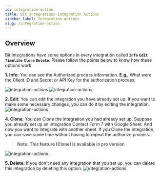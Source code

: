 ```yaml
---
id: integration-action
title: Bit Integrations-Integration Actions
sidebar_label: Integration Actions
slug: /integration-action
---
```



## Overview

Bit Integrations have some options in every integration called **`Info`** **`Edit`** **`Timeline`** **`Clone`** **`Delete`**. Please follow the points below to know how these options work

**1. Info:**  You can see the Authorized process information. **E.g**., What were the Client ID and Secret or API Key for the authorization process.

   <Image src="integration-actions/info-action" alt="integration-actions"  w="1020" h="350"/>
   <Image src="integration-actions/authorize-info" alt="integration-actions"  w="1020" h="350"/>


**2. Edit:** You can edit the integration you have already set up. If you want to make some necessary changes, you can do it by editing the integration.
   <Image src="integration-actions/edit-actions" alt="integration-actions"  w="1020" h="350"/>



**4. Clone:** You can Clone the integration you had already set up. Suppose you already set up an integration Contact Form 7 with Google Sheet. And now you want to Integrate with another sheet. If you Clone the integration, you can save some time without having to repeat the authorize process.

> **Note: This feature (Clone) is available in pro version**

  <Image src="integration-actions/clone-actions" alt="integration-actions"  w="1020" h="350"/>

**5. Delete:** If you don't need any integration that you set up, you can delete this integration by deleting this option.
   <Image src="integration-actions/delete-action" alt="integration-actions"  w="1020" h="350"/>

